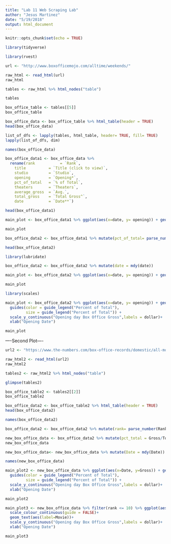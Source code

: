 ```yaml
---
title: "Lab 11 Web Scraping Lab"
author: "Jesus Martinez"
date: "5/19/2018"
output: html_document
---
```


```r
knitr::opts_chunk$set(echo = TRUE)
```

```r
library(tidyverse)
```

```r
library(rvest)
```
```r
url <- "http://www.boxofficemojo.com/alltime/weekends/"

raw_html <- read_html(url)
raw_html
```
```r
tables <- raw_html %>% html_nodes("table")

tables
```
```r
box_office_table <- tables[[5]]
box_office_table
```
```r
box_office_data <- box_office_table %>% html_table(header = TRUE)
head(box_office_data)
```
```r
list_of_dfs <- lapply(tables, html_table, header= TRUE, fill= TRUE)
lapply(list_of_dfs, dim)
```
```r
names(box_office_data)
```
```r
box_office_data1 <- box_office_data %>% 
  rename(rank           = `Rank`,
    title          = `Title (click to view)`,
    studio         = `Studio`,
    opening        = `Opening*`,
    pct_of_total   = `% of Total`,
    theaters       = `Theaters`,
    average_gross  = `Avg.`,
    total_gross    = `Total Gross^`,
    date           = `Date**`)

```

```r
head(box_office_data1)
```
```r
main_plot <- box_office_data1 %>% ggplot(aes(x=date, y= opening)) + geom_point(aes(size=pct_of_total, color= pct_of_total)) + xlab("Opening Date") + ylab("Opening Day Gross")

main_plot
```

```r

box_office_data2 <- box_office_data1 %>% mutate(pct_of_total= parse_number(pct_of_total), opening = parse_number(opening), theaters = parse_number(theaters), average_gross = parse_number(average_gross), total_gross = parse_number(total_gross))

```


```r
head(box_office_data2)
```

```r
library(lubridate)
```
```r
box_office_data2 <- box_office_data2 %>% mutate(date = mdy(date))

```

```r
main_plot <- box_office_data2 %>% ggplot(aes(x=date, y= opening)) + geom_point(aes(size=pct_of_total, color= pct_of_total)) + xlab("Opening Date") + ylab("Opening Day Gross")

main_plot
```

```r
library(scales)
```
```r
main_plot <- box_office_data2 %>% ggplot(aes(x=date, y= opening)) + geom_point(aes(size=pct_of_total, color= pct_of_total)) +
  guides(color = guide_legend("Percent of Total"), 
         size = guide_legend("Percent of Total")) +
  scale_y_continuous("Opening day Box Office Gross",labels = dollar)+
  xlab("Opening Date")

main_plot
```

----Second Plot----
```r
url2 <- "https://www.the-numbers.com/box-office-records/domestic/all-movies/weekend/opening"

raw_html2 <- read_html(url2)
raw_html2
```
```r
tables2 <- raw_html2 %>% html_nodes("table")

glimpse(tables2)
```
```r
box_office_table2 <- tables2[[2]]
box_office_table2
```
```r
box_office_data2 <- box_office_table2 %>% html_table(header = TRUE)
head(box_office_data2)
```
```r
names(box_office_data2)
```
```r

box_office_data2 <- box_office_data2 %>% mutate(rank= parse_number(Rank), Gross= parse_number(Gross), Theaters = parse_number(Theaters), PerTheater = parse_number(PerTheater), TotalGross = parse_number(TotalGross), Week = parse_number(Week))

new_box_office_data <- box_office_data2 %>% mutate(pct_total = Gross/TotalGross)
new_box_office_data

```

```r
new_box_office_data<- new_box_office_data %>% mutate(Date = mdy(Date))
```

```r
names(new_box_office_data)
```

```r
main_plot2 <- new_box_office_data %>% ggplot(aes(x=Date, y=Gross)) + geom_point(aes(size=pct_total, color= pct_total)) +
  guides(color = guide_legend("Percent of Total"), 
         size = guide_legend("Percent of Total")) +
  scale_y_continuous("Opening day Box Office Gross",labels = dollar)+
  xlab("Opening Date")

main_plot2
```



```r
main_plot3 <- new_box_office_data %>% filter(rank <= 10) %>% ggplot(aes(x=Date, y=Gross, label=Movie)) + geom_point() +
  scale_colour_continuous(guide = FALSE)+
  geom_text(aes(label=Movie))+
  scale_y_continuous("Opening day Box Office Gross",labels = dollar)+
  xlab("Opening Date")

main_plot3
```
